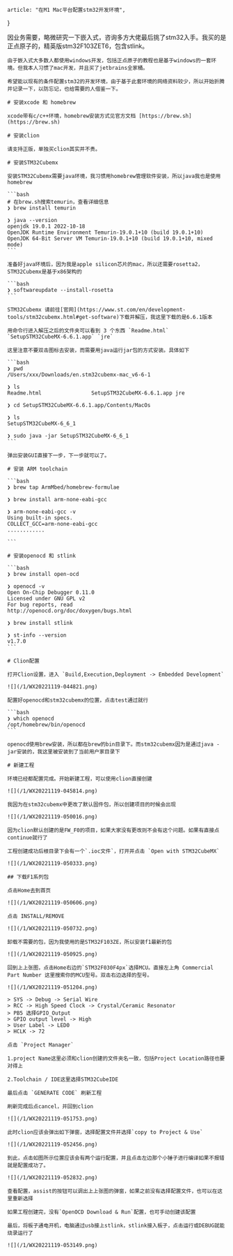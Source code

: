 
    article: "在M1 Mac平台配置stm32开发环境",
}

<Layout meta={meta}>
    因业务需要，略微研究一下嵌入式，咨询多方大佬最后挑了stm32入手。我买的是正点原子的，精英版stm32F103ZET6，包含stlink。

    由于嵌入式大多数人都使用windows开发，包括正点原子的教程也是基于windows的一套环境。但我本人习惯了mac开发，并且买了jetbrains全家桶。

    希望能以现有的条件配置stm32的开发环境，由于基于此套环境的网络资料较少，所以开始折腾并记录一下，以防忘记，也给需要的人借鉴一下。

    # 安装xcode 和 homebrew

    xcode带有c/c++环境，homebrew安装方式见官方文档 [https://brew.sh](https://brew.sh)

    # 安装clion

    请支持正版，单独买clion其实并不贵。

    # 安装STM32Cubemx

    安装STM32Cubemx需要java环境，我习惯用homebrew管理软件安装，所以java我也是使用homebrew

    ```bash
    # 在brew.sh搜索temurin，查看详细信息
    ❯ brew install temurin

    ❯ java --version
    openjdk 19.0.1 2022-10-18
    OpenJDK Runtime Environment Temurin-19.0.1+10 (build 19.0.1+10)
    OpenJDK 64-Bit Server VM Temurin-19.0.1+10 (build 19.0.1+10, mixed mode)
    ```

    准备好java环境后，因为我是apple silicon芯片的mac，所以还需要rosetta2，STM32Cubemx是基于x86架构的

    ```bash
    ❯ softwareupdate --install-rosetta
    ```

    STM32Cubemx 请前往[官网](https://www.st.com/en/development-tools/stm32cubemx.html#get-software)下载并解压，我这里下载的是6.6.1版本

    用命令行进入解压之后的文件夹可以看到 3 个东西 `Readme.html` `SetupSTM32CubeMX-6.6.1.app` `jre`

    这里注意不要双击图标去安装，而需要用java运行jar包的方式安装。具体如下

    ```bash
    ❯ pwd
    /Users/xxx/Downloads/en.stm32cubemx-mac_v6-6-1

    ❯ ls
    Readme.html                SetupSTM32CubeMX-6.6.1.app jre

    ❯ cd SetupSTM32CubeMX-6.6.1.app/Contents/MacOs

    ❯ ls
    SetupSTM32CubeMX-6_6_1

    ❯ sudo java -jar SetupSTM32CubeMX-6_6_1
    ```

    弹出安装GUI直接下一步，下一步就可以了。

    # 安装 ARM toolchain

    ```bash
    ❯ brew tap ArmMbed/homebrew-formulae

    ❯ brew install arm-none-eabi-gcc

    ❯ arm-none-eabi-gcc -v
    Using built-in specs.
    COLLECT_GCC=arm-none-eabi-gcc
    ............

    ```

    # 安装openocd 和 stlink

    ```bash
    ❯ brew install open-ocd

    ❯ openocd -v
    Open On-Chip Debugger 0.11.0
    Licensed under GNU GPL v2
    For bug reports, read
    http://openocd.org/doc/doxygen/bugs.html

    ❯ brew install stlink

    ❯ st-info --version
    v1.7.0
    ```

    # Clion配置

    打开Clion设置，进入 `Build,Execution,Deployment -> Embedded Development`

    ![](/1/WX20221119-044821.png)

    配置好openocd和stm32cubemx的位置，点击test通过就行

    ```bash
    ❯ which openocd
    /opt/homebrew/bin/openocd
    ```

    openocd使用brew安装，所以都在brew的bin目录下。而stm32cubemx因为是通过java -jar安装的，我这里被安装到了当前用户家目录下

    # 新建工程

    环境已经都配置完成。开始新建工程，可以使用clion直接创建

    ![](/1/WX20221119-045814.png)

    我因为在stm32cubemx中更改了默认固件包，所以创建项目的时候会出现

    ![](/1/WX20221119-050016.png)

    因为clion默认创建的是FW_F0的项目，如果大家没有更改则不会有这个问题。如果有直接点continue就行了

    工程创建成功后根目录下会有一个`.ioc文件`，打开并点击 `Open with STM32CubeMX`

    ![](/1/WX20221119-050333.png)

    ## 下载F1系列包

    点击Home去到首页

    ![](/1/WX20221119-050606.png)

    点击 INSTALL/REMOVE

    ![](/1/WX20221119-050732.png)

    卸载不需要的包，因为我使用的是STM32F103ZE，所以安装f1最新的包

    ![](/1/WX20221119-050925.png)

    回到上上张图，点击Home右边的`STM32F030F4px`选择MCU。直接左上角 Commercial Part Number 这里搜索你的MCU型号。双击右边选择的型号。

    ![](/1/WX20221119-051204.png)

    > SYS -> Debug -> Serial Wire
    > RCC -> High Speed Clock -> Crystal/Ceramic Resonator
    > PB5 选择GPIO_Output
    > GPIO output level -> High
    > User Label -> LED0
    > HCLK -> 72

    点击 `Project Manager`

    1.project Name这里必须和clion创建的文件夹名一致，包括Project Location路径也要对得上

    2.Toolchain / IDE这里选择STM32CubeIDE

    最后点击 `GENERATE CODE` 刷新工程

    刷新完成后点cancel，并回到clion

    ![](/1/WX20221119-051753.png)

    此时clion应该会弹出如下弹窗，选择配置文件并选择`copy to Project & Use`

    ![](/1/WX20221119-052456.png)

    到此，点击如图所示位置应该会有两个运行配置，并且点击左边那个小锤子进行编译如果不报错就是配置成功了。

    ![](/1/WX20221119-052832.png)

    查看配置，assist的按钮可以调出上上张图的弹窗，如果之前没有选择配置文件，也可以在这里重新选择

    如果工程创建完，没有`OpenOCD Download & Run`配置，也可手动创建该配置

    最后，将板子通电开机，电脑通过usb接上stlink，stlink接入板子，点击运行或DEBUG就能烧录运行了

    ![](/1/WX20221119-053149.png)

</Layout>
